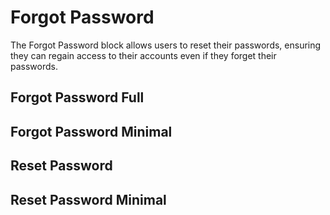 
<Meta of={ForgotPasswordStories} />

# Forgot Password

The Forgot Password block allows users to reset their passwords, ensuring they can regain access to their accounts even if they forget their passwords.

<Canvas of={ForgotPasswordStories.ForgotPassword} />

## Forgot Password Full
<Canvas of={ForgotPasswordStories.ForgotPasswordFull} />

## Forgot Password Minimal
<Canvas of={ForgotPasswordStories.ForgotPasswordMinimal} />

## Reset Password
<Canvas of={ForgotPasswordStories.ResetPassword} />

## Reset Password Minimal
<Canvas of={ForgotPasswordStories.ResetPasswordMinimal} />
